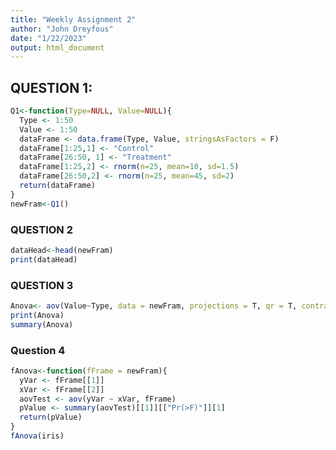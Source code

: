 ```yaml
---
title: "Weekly Assignment 2"
author: "John Dreyfous"
date: "1/22/2023"
output: html_document
---
```

## QUESTION 1:

```r
Q1<-function(Type=NULL, Value=NULL){
  Type <- 1:50
  Value <- 1:50
  dataFrame <- data.frame(Type, Value, stringsAsFactors = F)
  dataFrame[1:25,1] <- "Control"
  dataFrame[26:50, 1] <- "Treatment"
  dataFrame[1:25,2] <- rnorm(n=25, mean=10, sd=1.5)
  dataFrame[26:50,2] <- rnorm(n=25, mean=45, sd=2)
  return(dataFrame)
}
newFram<-Q1()
```
### QUESTION 2
```r
dataHead<-head(newFram)
print(dataHead)
```
### QUESTION 3
```r
Anova<- aov(Value~Type, data = newFram, projections = T, qr = T, contrasts = NULL)
print(Anova)
summary(Anova)
```
### Question 4

```r
fAnova<-function(fFrame = newFram){
  yVar <- fFrame[[1]]
  xVar <- fFrame[[2]]
  aovTest <- aov(yVar ~ xVar, fFrame)
  pValue <- summary(aovTest)[[1]][["Pr(>F)"]][1]
  return(pValue)
}
fAnova(iris)

```
